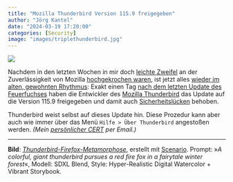 ```yaml
---
title: "Mozilla Thunderbird Version 115.9 freigegeben"
author: "Jörg Kantel"
date: "2024-03-19 17:20:00"
categories: [Security]
image: "images/triplethunderbird.jpg"
---
```


[![](images/triplethunderbird-b.jpg)](https://www.flickr.com/photos/schockwellenreiter/53484572821/)

Nachdem in den letzten Wochen in mir doch [leichte Zweifel](https://kantel.github.io/posts/2024022102_thunderbird_update/) an der Zuverlässigkeit von Mozilla [hochgekrochen waren](https://kantel.github.io/posts/2024030501_thunderbird_update/), ist jetzt alles [wieder im alten, gewohnten Rhythmus](https://kantel.github.io/posts/2024012401_thunderbird_update/): Exakt einen Tag [nach dem letzten Update des Feuerfuchses](https://kantel.github.io/posts/2024031801_firefox_update/) haben die Entwickler des [Mozilla Thunderbird](http://www.mozillamessaging.com/) das Update auf die Version 115.9 freigegeben und damit auch [Sicherheitslücken](https://www.thunderbird.net/en-US/thunderbird/115.9.0/releasenotes/) behoben.

Thunderbird weist selbst auf dieses Update hin. Diese Prozedur kann aber auch wie immer über das Menü `Hilfe > Über Thunderbird` angestoßen werden. *(Mein [persönlicher CERT](http://www.gwdg.de/~mreiman1/) per Email.)*

---

**Bild**: *[Thunderbird-Firefox-Metamorphose](https://www.flickr.com/photos/schockwellenreiter/53484572821/)*, erstellt mit [Scenario](http://cognitiones.kantel-chaos-team.de/technikgeschichte/rechnerundnetze/scenario.html). Prompt: »*A colorful, giant thunderbird pursues a red fire fox in a fairytale winter forest*«, Modell: SDXL Blend, Style: Hyper-Realistic Digital Watercolor + Vibrant Storybook.